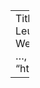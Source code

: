 ---
Title: "The Genetic Determinants and Genomic Consequences of Non-Leukemogenic Somatic Point Mutations"
Authors: "Joshua S. Weinstock^, Sharjeel A. Chaudhry, Maria Ioannou, Maria Viskadourou, ..., Alexis Battle^, Marios Arvanitis^"
Venue: "biorxiv"
Year: 2024
DOI: "https://www.medrxiv.org/content/10.1101/2024.08.22.24312319v1"

---
